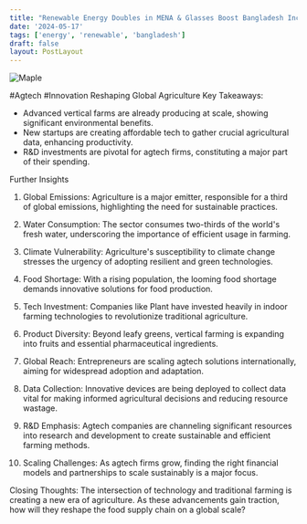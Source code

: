 ```yaml
---
title: "Renewable Energy Doubles in MENA & Glasses Boost Bangladesh Income  | WEF | Top Stories of the Week"
date: '2024-05-17'
tags: ['energy', 'renewable', 'bangladesh']
draft: false
layout: PostLayout
---
```


<div className="flex justify-center">
<div className="my-1 w-full px-2 xl:my-1 xl:w-1/2 xl:px-2">
    <img src="https://img.youtube.com/vi/OJ1M3AvDjo8/0.jpg" alt="Maple" className="mx-auto h-58 w-auto" />
</div>
</div>

#Agtech #Innovation Reshaping Global Agriculture
Key Takeaways:
- Advanced vertical farms are already producing at scale, showing significant environmental benefits.
- New startups are creating affordable tech to gather crucial agricultural data, enhancing productivity.
- R&D investments are pivotal for agtech firms, constituting a major part of their spending.

Further Insights
1. Global Emissions:
Agriculture is a major emitter, responsible for a third of global emissions, highlighting the need for sustainable practices.

2. Water Consumption:
The sector consumes two-thirds of the world's fresh water, underscoring the importance of efficient usage in farming.

3. Climate Vulnerability:
Agriculture's susceptibility to climate change stresses the urgency of adopting resilient and green technologies.

4. Food Shortage:
With a rising population, the looming food shortage demands innovative solutions for food production.

5. Tech Investment:
Companies like Plant have invested heavily in indoor farming technologies to revolutionize traditional agriculture.

6. Product Diversity:
Beyond leafy greens, vertical farming is expanding into fruits and essential pharmaceutical ingredients.

7. Global Reach:
Entrepreneurs are scaling agtech solutions internationally, aiming for widespread adoption and adaptation.

8. Data Collection:
Innovative devices are being deployed to collect data vital for making informed agricultural decisions and reducing resource wastage.

9. R&D Emphasis:
Agtech companies are channeling significant resources into research and development to create sustainable and efficient farming methods.

10. Scaling Challenges:
As agtech firms grow, finding the right financial models and partnerships to scale sustainably is a major focus.

Closing Thoughts:
The intersection of technology and traditional farming is creating a new era of agriculture. As these advancements gain traction, how will they reshape the food supply chain on a global scale?
